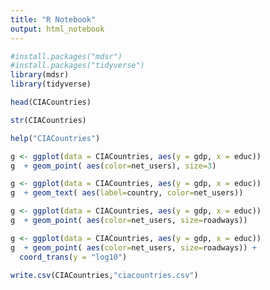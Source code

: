 ```yaml
---
title: "R Notebook"
output: html_notebook
---
```


```r
#install.packages("mdsr")
#install.packages("tidyverse")
library(mdsr)
library(tidyverse)
```
```r
head(CIACountries)
```

```r
str(CIACountries)
```

```r
help("CIACountries")
```



```r
g <- ggplot(data = CIACountries, aes(y = gdp, x = educ))
g  + geom_point( aes(color=net_users), size=3)
```


```r
g <- ggplot(data = CIACountries, aes(y = gdp, x = educ))
g  + geom_text( aes(label=country, color=net_users))
```


```r
g <- ggplot(data = CIACountries, aes(y = gdp, x = educ))
g  + geom_point( aes(color=net_users, size=roadways))
```

```r
g <- ggplot(data = CIACountries, aes(y = gdp, x = educ))
g  + geom_point( aes(color=net_users, size=roadways)) +
  coord_trans(y = "log10")
```
```r
write.csv(CIACountries,"ciacountries.csv")
```

